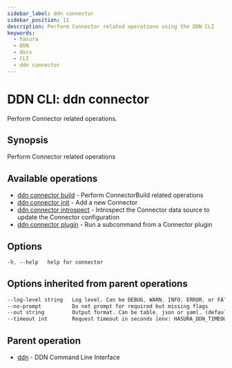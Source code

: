 ```yaml
---
sidebar_label: ddn connector
sidebar_position: 11
description: Perform Connector related operations using the DDN CLI
keywords:
  - hasura
  - DDN
  - docs
  - CLI
  - ddn connector
---
```


# DDN CLI: ddn connector

Perform Connector related operations.

## Synopsis

Perform Connector related operations

## Available operations

- [ddn connector build](/cli/commands/ddn_connector_build) - Perform ConnectorBuild related operations
- [ddn connector init](/cli/commands/ddn_connector_init) - Add a new Connector
- [ddn connector introspect](/cli/commands/ddn_connector_introspect) - Introspect the Connector data source to update
  the Connector configuration
- [ddn connector plugin](/cli/commands/ddn_connector_plugin) - Run a subcommand from a Connector plugin

## Options

```sass
-h, --help   help for connector
```

## Options inherited from parent operations

```sass
--log-level string   Log level. Can be DEBUG, WARN, INFO, ERROR, or FATAL. (default "INFO")
--no-prompt          Do not prompt for required but missing flags
--out string         Output format. Can be table, json or yaml. (default "table")
--timeout int        Request timeout in seconds [env: HASURA_DDN_TIMEOUT] (default 100)
```

## Parent operation

- [ddn](/cli/commands/ddn) - DDN Command Line Interface
